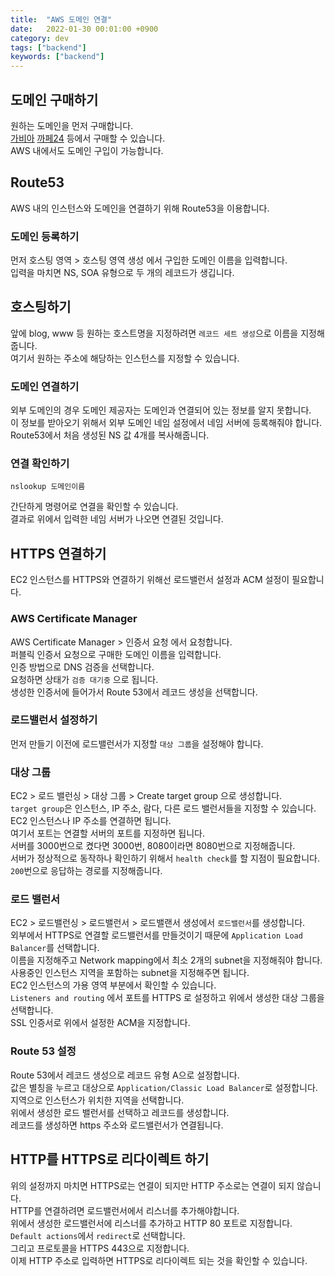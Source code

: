 ```yaml
---
title:  "AWS 도메인 연결"
date:   2022-01-30 00:01:00 +0900
category: dev
tags: ["backend"]
keywords: ["backend"]
---
```


## 도메인 구매하기
원하는 도메인을 먼저 구매합니다.  
[가비아](https://www.gabia.com) [까페24](https://hosting.cafe24.com/) 등에서 구매할 수 있습니다.  
AWS 내에서도 도메인 구입이 가능합니다.  

## Route53
AWS 내의 인스턴스와 도메인을 연결하기 위해 Route53을 이용합니다.

### 도메인 등록하기
먼저 호스팅 영역 > 호스팅 영역 생성 에서 구입한 도메인 이름을 입력합니다.  
입력을 마치면 NS, SOA 유형으로 두 개의 레코드가 생깁니다.

## 호스팅하기
앞에 blog, www 등 원하는 호스트명을 지정하려면 `레코드 세트 생성`으로 이름을 지정해줍니다.  
여기서 원하는 주소에 해당하는 인스턴스를 지정할 수 있습니다.  

### 도메인 연결하기
외부 도메인의 경우 도메인 제공자는 도메인과 연결되어 있는 정보를 알지 못합니다.  
이 정보를 받아오기 위해서 외부 도메인 네임 설정에서 네임 서버에 등록해줘야 합니다.  
Route53에서 처음 생성된 NS 값 4개를 복사해줍니다.  

### 연결 확인하기  
```shell
nslookup 도메인이름
```
간단하게 명령어로 연결을 확인할 수 있습니다.  
결과로 위에서 입력한 네임 서버가 나오면 연결된 것입니다.

## HTTPS 연결하기
EC2 인스턴스를 HTTPS와 연결하기 위해선 로드밸런서 설정과 ACM 설정이 필요합니다.  

### AWS Certificate Manager
AWS Certificate Manager > 인증서 요청 에서 요청합니다.  
퍼블릭 인증서 요청으로 구매한 도메인 이름을 입력합니다.  
인증 방법으로 DNS 검증을 선택합니다.  
요청하면 상태가 `검증 대기중` 으로 됩니다.  
생성한 인증서에 들어가서 Route 53에서 레코드 생성을 선택합니다.

### 로드밸런서 설정하기
먼저 만들기 이전에 로드밸런서가 지정할 `대상 그룹`을 설정해야 합니다.  

### 대상 그룹
EC2 > 로드 밸런싱 > 대상 그룹 > Create target group 으로 생성합니다.  
`target group`은 인스턴스, IP 주소, 람다, 다른 로드 밸런서들을 지정할 수 있습니다.  
EC2 인스턴스나 IP 주소를 연결하면 됩니다.  
여기서 포트는 연결할 서버의 포트를 지정하면 됩니다.  
서버를 3000번으로 켰다면 3000번, 8080이라면 8080번으로 지정해줍니다.  
서버가 정상적으로 동작하나 확인하기 위해서 `health check`를 할 지점이 필요합니다.  
`200`번으로 응답하는 경로를 지정해줍니다.  

### 로드 밸런서
EC2 > 로드밸런싱 > 로드밸런서 > 로드밸랜서 생성에서 `로드밸런서`를 생성합니다.   
외부에서 HTTPS로 연결할 로드밸런서를 만들것이기 때문에 `Application Load Balancer`를 선택합니다.  
이름을 지정해주고 Network mapping에서 최소 2개의 subnet을 지정해줘야 합니다.  
사용중인 인스턴스 지역을 포함하는 subnet을 지정해주면 됩니다.  
EC2 인스턴스의 가용 영역 부분에서 확인할 수 있습니다.  
`Listeners and routing` 에서 포트를 HTTPS 로 설정하고 위에서 생성한 대상 그룹을 선택합니다.  
SSL 인증서로 위에서 설정한 ACM을 지정합니다.  

### Route 53 설정
Route 53에서 레코드 생성으로 레코드 유형 A으로 설정합니다.  
값은 별칭을 누르고 대상으로 `Application/Classic Load Balancer`로 설정합니다.  
지역으로 인스턴스가 위치한 지역을 선택합니다.  
위에서 생성한 로드 밸런서를 선택하고 레코드를 생성합니다.  
레코드를 생성하면 https 주소와 로드밸런서가 연결됩니다.  

## HTTP를 HTTPS로 리다이렉트 하기
위의 설정까지 마치면 HTTPS로는 연결이 되지만 HTTP 주소로는 연결이 되지 않습니다.  
HTTP를 연결하려면 로드밸런서에서 리스너를 추가해야합니다.  
위에서 생성한 로드밸런서에 리스너를 추가하고 HTTP 80 포트로 지정합니다.  
`Default actions`에서 `redirect`로 선택합니다.  
그리고 프로토콜을 HTTPS 443으로 지정합니다.  
이제 HTTP 주소로 입력하면 HTTPS로 리다이렉트 되는 것을 확인할 수 있습니다.  

